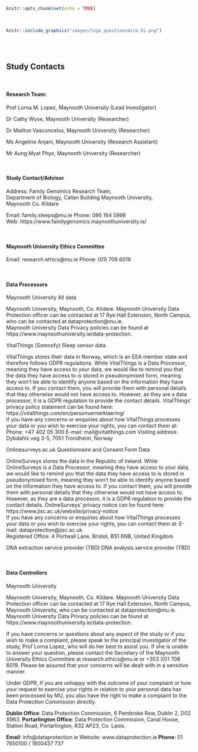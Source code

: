 

```r
knitr::opts_chunk$set(echo = TRUE)
```

&nbsp;  

```r
knitr::include_graphics("images/logo_questionnaire_hi.png")
```
<br><br> <!-- Add two line breaks -->


## Study Contacts

&nbsp;  

#### Research Team:  
Prof Lorna M. Lopez, Maynooth University (Lead Investigator) 

Dr Cathy Wyse, Maynooth University (Researcher)  

Dr Mailton Vasconcelos, Maynooth University (Researcher)

Ms Angeline Anjani, Maynooth University (Research Assistant)

Mr Aung Myat Phyo, Maynooth University (Researcher) 

&nbsp;  

#### Study Contact/Advisor 	
Address:	Family Genomics Research Team,  
Department of Biology, 
Callan Building 
Maynooth University,  
Maynooth 
Co. Kildare  
 
Email: 		family.sleeps@mu.ie 
Phone:	086 164 5998  
Web:		https://www.familygenomics.maynoothuniversity.ie/ 

&nbsp;  

#### Maynooth University Ethics Committee
Email:		research.ethics@mu.ie 
Phone:	(01) 708 6019
 
 
&nbsp;  


#### Data Processors
Maynooth University All data

Maynooth University, Maynooth, Co. Kildare. Maynooth University 
Data Protection officer can be contacted at 17 Rye Hall Extension, North Campus, who can be contacted at dataprotection@mu.ie.  
Maynooth University Data Privacy policies can be found at https://www.maynoothuniversity.ie/data-protection.

VitalThings (Somnofy) Sleep sensor data 

VitalThings stores their data in Norway, which is an EEA member state and therefore follows GDPR regulations. 
While VitalThings is a Data Processor, meaning they have access to your data, we would like to remind you that the data they have access to is stored in pseudonymised form, meaning they won’t be able to identify anyone based on the information they have access to. If you contact them, you will provide them with personal details that they otherwise would not have access to. However, as they are a data processor, it is a GDPR regulation to provide the contact details. 
VitalThings’ privacy policy statement can be found here: https://vitalthings.com/en/personvernerklaering/  
If you have any concerns or enquiries about how VitalThings processes your data or you wish to exercise your rights, you can contact them at: 
Phone: +47 402 05 300 
E-mail: mail@vitalthings.com 
Visiting address: Dybdahls veg 3-5, 7051 Trondheim, Norway 

Onlinesurveys.ac.uk Questionnaire and Consent Form Data

OnlineSurveys stores the data in the Republic of Ireland. 
While OnlineSurveys is a Data Processor, meaning they have access to your data, we would like to remind you that the data they have access to is stored in pseudonymised form, meaning they won’t be able to identify anyone based on the information they have access to. If you contact them, you will provide them with personal details that they otherwise would not have access to. However, as they are a data processor, it is a GDPR regulation to provide the contact details. 
OnlineSurveys’ privacy notice can be found here: https://www.jisc.ac.uk/website/privacy-notice  
If you have any concerns or enquiries about how VitalThings processes your data or you wish to exercise your rights, you can contact them at: 
E-mail: dataprotection@jisc.ac.uk  
Registered Office: 4 Portwall Lane, Bristol, BS1 6NB, United Kingdom 

DNA extraction service provider (TBD) 
DNA analysis service provider (TBD)

&nbsp; 

#### Data Controllers
Maynooth University

Maynooth University, Maynooth, Co. Kildare. Maynooth University Data Protection officer can be contacted at 17 Rye Hall Extension, North Campus, Maynooth 
University, who can be contacted at dataprotection@mu.ie. Maynooth University Data Privacy policies can be found at https://www.maynoothuniversity.ie/data-protection. 

If you have concerns or questions about any aspect of the study or if you wish to make a complaint, please speak to the principal investigator of the study, Prof Lorna Lopez, who will do her best to assist you. If she is unable to answer your question, please contact the Secretary of the Maynooth University Ethics Committee at research.ethics@mu.ie or +353 (0)1 708 6019. Please be assured that your concerns will be dealt with in a sensitive manner.  
 
Under GDPR, If you are unhappy with the outcome of your complaint or how your request to exercise your rights in relation to your personal data has been processed by MU, you also have the right to make a complaint to the Data Protection Commission directly. 
 
**Dublin Office**: Data Protection Commission, 6 Pembroke Row, Dublin 2, D02 X963. 
**Portarlington Office**: Data Protection Commission, Canal House, Station Road, Portarlington, R32 AP23, Co. Laois. 

**Email**: info@dataprotection.ie Website: www.dataprotection.ie 
**Phone**: 01 7650100 / 1800437 737 







